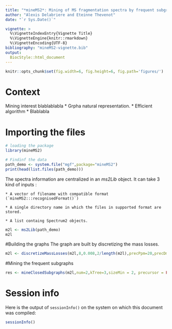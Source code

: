 ```yaml
---
title: "*mineMS2*: Mining of MS fragmentation spectra by frequent subgraph mining."
author: "Alexis Delabriere and Eteinne Thevenot"
date: "`r Sys.Date()`"

vignette: >
  %\VignetteIndexEntry{Vignette Title}
  %\VignetteEngine{knitr::rmarkdown}
  %\VignetteEncoding{UTF-8}
bibliography: "mineMS2-vignette.bib"
output: 
  BiocStyle::html_document
---
```


```r
knitr::opts_chunk$set(fig.width=6, fig.height=6, fig.path='figures/')
```

# Context
Mining interest blablablabla
	* Grpha natural representation. 
	* Efficient algorithm
	* Blablabla
	
# Importing the files
```r
# loading the package
library(mineMS2)
```
```r
# Findinf the data
path_demo <- system.file("mgf",package="mineMS2")
print(head(list.files(path_demo)))
```
The spectra information are centralized in an *ms2Lib* object. It can take 3 kind of inputs :

	* A vector of filename with compatible format (`mineMS2:::recognisedFormat()`)
	
	* A single directory name in which the files in supported format are stored.
	
	* A list containg Spectrum2 objects.
	

```r
m2l <- ms2Lib(path_demo)
m2l

```


#Building the graphs
The graph are built by discretizing the mass losses.
```r
m2l <- discretizeMassLosses(m2l,8,0.008,2/length(m2l),precPpm=20,precDmz=0.03,maxFrags=15)
```
#Mining the frequent subgraphs
```r
res <- mineClosedSubgraphs(m2l,num=2,kTree=3,sizeMin = 2, precursor = FALSE)
```


# Session info

Here is the output of `sessionInfo()` on the system on which this document was
compiled:

```r
sessionInfo()
```
